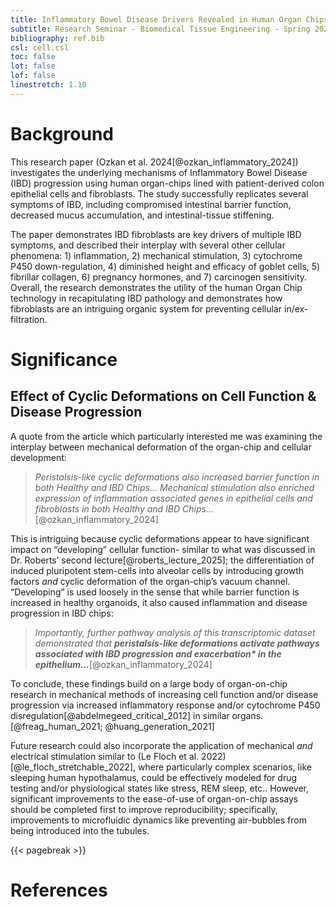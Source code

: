 ```yaml
---
title: Inflammatory Bowel Disease Drivers Revealed in Human Organ Chips
subtitle: Research Seminar - Biomedical Tissue Engineering - Spring 2025
bibliography: ref.bib
csl: cell.csl
toc: false
lot: false
lof: false
linestretch: 1.10
---
```


# Background

This research paper (Ozkan et al. 2024[@ozkan_inflammatory_2024]) investigates the underlying mechanisms of Inflammatory Bowel Disease (IBD) progression using human organ-chips lined with patient-derived colon epithelial cells and fibroblasts. The study successfully replicates several symptoms of IBD, including compromised intestinal barrier function, decreased mucus accumulation, and intestinal-tissue stiffening.

The paper demonstrates IBD fibroblasts are key drivers of multiple IBD symptoms, and described their interplay with several other cellular phenomena: 1) inflammation, 2) mechanical stimulation, 3) cytochrome P450 down-regulation, 4) diminished height and efficacy of goblet cells, 5) fibrillar collagen, 6) pregnancy hormones, and 7) carcinogen sensitivity. Overall, the research demonstrates the utility of the human Organ Chip technology in recapitulating IBD pathology and demonstrates how fibroblasts are an intriguing organic system for preventing cellular in/ex-filtration.

# Significance

## Effect of Cyclic Deformations on Cell Function & Disease Progression

A quote from the article which particularly interested me was examining the interplay between mechanical deformation of the organ-chip and cellular development:

> *Peristalsis-like cyclic deformations also increased barrier function in both Healthy and IBD Chips... Mechanical stimulation also enriched expression of inflammation associated genes in epithelial cells and fibroblasts in both Healthy and IBD Chips...*[@ozkan_inflammatory_2024]

This is intriguing because cyclic deformations appear to have significant impact on "developing" cellular function- similar to what was discussed in Dr. Roberts' second lecture[@roberts_lecture_2025]; the differentiation of induced pluripotent stem-cells into alveolar cells by introducing growth factors *and* cyclic deformation of the organ-chip's vacuum channel. "Developing" is used loosely in the sense that while barrier function is increased in healthy organoids, it also caused inflammation and disease progression in IBD chips:

> *Importantly, further pathway analysis of this transcriptomic dataset demonstrated that **peristalsis-like deformations activate pathways associated with IBD progression and exacerbation* in the epithelium...***[@ozkan_inflammatory_2024]

To conclude, these findings build on a large body of organ-on-chip research in mechanical methods of increasing cell function and/or disease progression via increased inflammatory response and/or cytochrome P450 disregulation[@abdelmegeed_critical_2012] in similar organs.[@freag_human_2021; @huang_generation_2021]  

Future research could also incorporate the application of mechanical *and* electrical stimulation similar to (Le Floch et al. 2022)[@le_floch_stretchable_2022], where particularly complex scenarios, like sleeping human hypothalamus, could be effectively modeled for drug testing and/or physiological states like stress, REM sleep, etc.. However, significant improvements to the ease-of-use of organ-on-chip assays should be completed first to improve reproducibility; specifically, improvements to microfluidic dynamics like preventing air-bubbles from being introduced into the tubules.

{{< pagebreak >}}

# References

